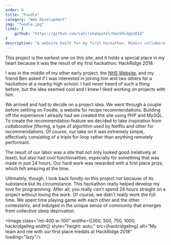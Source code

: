 ```yaml
---
order: 0
title: "Foodle"
category: "Web Development"
img: "foodle.jpg"
links: {
    github: "https://github.com/sahilshahpatel/HackRidge2018"
}
description: "A website built for my first hackathon. Mimics collaborative filtering algorithms to find recommended recipes based on your history and friends."
---
```



This project is the earliest one on this site, and it holds a special place in my heart because it was the result of my first hackathon: HackRidge 2018.

I was in the middle of my other early project, the [NHS Website](/projects/nhs-website), and my friend Ben asked if I was interested in joining him and two others for a hackathon at a nearby high school. I had never heard of such a thing before, but the idea seemed cool and I knew I liked working on projects with him.

We arrived and had to decide on a project idea. We went through a couple before settling on Foodle, a website for recipe recommendations. Building off the experience I already had we created the site using PHP and MySQL. To create the recommendation feature we decided to take inspiration from *collaborative filtering*, a type of algorithm used by Netflix and other for recommendations. Of course, our take on it was extremely simple, effectively consisting of a triple for-loop rather than anything remotely performant.

The result of our labor was a site that not only looked good (relatively at least), but also had cool functionalities, especially for something that was made in just 24 hours. Our hard work was rewarded with a first place prize, which felt amazing at the time.

Ultimately, though, I look back fondly on this project not because of its substance but its circumstance. This hackathon really helped develop my love for programming. After all, you really can't spend 24 hours straight on a project without loving the work. Of course, we didn't really work the full time. We spent time playing game with each other and the other contestants, and indulged in the unique sense of community that emerges from collective sleep deprivation.

<Image class="mt-400 w-100" widths={[300, 500, 750, 1000, hackridgeImg.width]} style="height: auto;" src={hackridgeImg} alt="My team and me with our first place medals at HackRidge 2018" loading="lazy"/>
